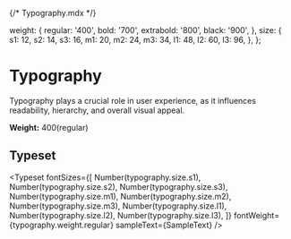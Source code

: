 {/* Typography.mdx */}


<Meta title="React Easy/Typography" />

  weight: {
    regular: '400',
    bold: '700',
    extrabold: '800',
    black: '900',
  },
  size: {
    s1: 12,
    s2: 14,
    s3: 16,
    m1: 20,
    m2: 24,
    m3: 34,
    l1: 48,
    l2: 60,
    l3: 96,
  },
};


# Typography

Typography plays a crucial role in user experience, as it influences readability, hierarchy, and overall visual appeal. 

**Weight:** 400(regular)

## Typeset

<Typeset
  fontSizes={[
    Number(typography.size.s1),
    Number(typography.size.s2),
    Number(typography.size.s3),
    Number(typography.size.m1),
    Number(typography.size.m2),
    Number(typography.size.m3),
    Number(typography.size.l1),
    Number(typography.size.l2),
    Number(typography.size.l3),
  ]}
  fontWeight={typography.weight.regular}
  sampleText={SampleText}
/>
